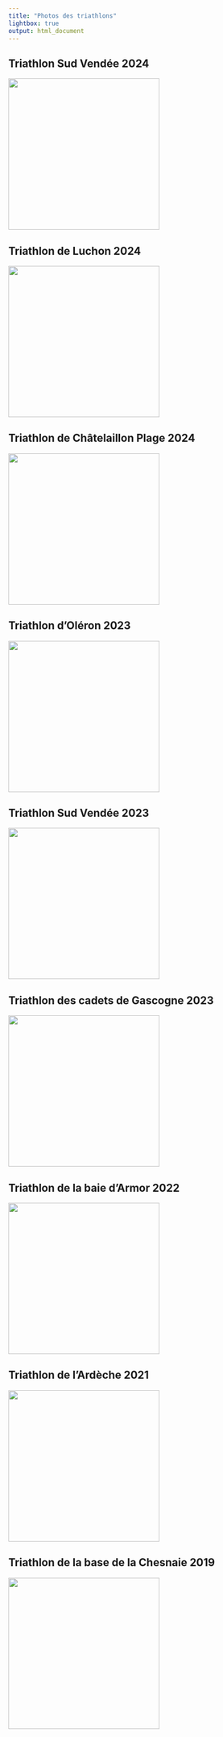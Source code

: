 ```yaml
---
title: "Photos des triathlons"
lightbox: true
output: html_document
---
```


## Triathlon Sud Vendée 2024

![](photo/triathlon_sud_vendée_2024/1.jpg){group="triathlon_sud_vendée_2024" width="300px"}

![](photo/triathlon_sud_vendée_2024/2.jpg){group="triathlon_sud_vendée_2024" style="display:none"}

![](photo/triathlon_sud_vendée_2024/3.jpg){group="triathlon_sud_vendée_2024" style="display:none"}

![](photo/triathlon_sud_vendée_2024/4.jpg){group="triathlon_sud_vendée_2024" style="display:none"}

![](photo/triathlon_sud_vendée_2024/5.jpg){group="triathlon_sud_vendée_2024" style="display:none"}

![](photo/triathlon_sud_vendée_2024/6.jpg){group="triathlon_sud_vendée_2024" style="display:none"}

![](photo/triathlon_sud_vendée_2024/7.jpg){group="triathlon_sud_vendée_2024" style="display:none"}

![](photo/triathlon_sud_vendée_2024/8.jpg){group="triathlon_sud_vendée_2024" style="display:none"}

![](photo/triathlon_sud_vendée_2024/9.jpg){group="triathlon_sud_vendée_2024" style="display:none"}

![](photo/triathlon_sud_vendée_2024/10.jpg){group="triathlon_sud_vendée_2024" style="display:none"}

![](photo/triathlon_sud_vendée_2024/11.jpg){group="triathlon_sud_vendée_2024" style="display:none"}

![](photo/triathlon_sud_vendée_2024/12.jpg){group="triathlon_sud_vendée_2024" style="display:none"}

![](photo/triathlon_sud_vendée_2024/13.jpg){group="triathlon_sud_vendée_2024" style="display:none"}

![](photo/triathlon_sud_vendée_2024/14.jpg){group="triathlon_sud_vendée_2024" style="display:none"}

![](photo/triathlon_sud_vendée_2024/15.jpg){group="triathlon_sud_vendée_2024" style="display:none"}

![](photo/triathlon_sud_vendée_2024/16.jpg){group="triathlon_sud_vendée_2024" style="display:none"}

![](photo/triathlon_sud_vendée_2024/17.jpg){group="triathlon_sud_vendée_2024" style="display:none"}

![](photo/triathlon_sud_vendée_2024/18.jpg){group="triathlon_sud_vendée_2024" style="display:none"}

![](photo/triathlon_sud_vendée_2024/19.jpg){group="triathlon_sud_vendée_2024" style="display:none"}

![](photo/triathlon_sud_vendée_2024/20.jpg){group="triathlon_sud_vendée_2024" style="display:none"}

![](photo/triathlon_sud_vendée_2024/21.jpg){group="triathlon_sud_vendée_2024" style="display:none"}

![](photo/triathlon_sud_vendée_2024/22.jpg){group="triathlon_sud_vendée_2024" style="display:none"}

![](photo/triathlon_sud_vendée_2024/23.jpg){group="triathlon_sud_vendée_2024" style="display:none"}

![](photo/triathlon_sud_vendée_2024/24.jpg){group="triathlon_sud_vendée_2024" style="display:none"}

![](photo/triathlon_sud_vendée_2024/25.jpg){group="triathlon_sud_vendée_2024" style="display:none"}

![](photo/triathlon_sud_vendée_2024/26.jpg){group="triathlon_sud_vendée_2024" style="display:none"}

![](photo/triathlon_sud_vendée_2024/27.jpg){group="triathlon_sud_vendée_2024" style="display:none"}

![](photo/triathlon_sud_vendée_2024/28.jpg){group="triathlon_sud_vendée_2024" style="display:none"}

![](photo/triathlon_sud_vendée_2024/29.jpg){group="triathlon_sud_vendée_2024" style="display:none"}

![](photo/triathlon_sud_vendée_2024/30.jpg){group="triathlon_sud_vendée_2024" style="display:none"}

![](photo/triathlon_sud_vendée_2024/31.jpg){group="triathlon_sud_vendée_2024" style="display:none"}

![](photo/triathlon_sud_vendée_2024/32.jpg){group="triathlon_sud_vendée_2024" style="display:none"}

![](photo/triathlon_sud_vendée_2024/33.jpg){group="triathlon_sud_vendée_2024" style="display:none"}

![](photo/triathlon_sud_vendée_2024/34.jpg){group="triathlon_sud_vendée_2024" style="display:none"}

![](photo/triathlon_sud_vendée_2024/35.jpg){group="triathlon_sud_vendée_2024" style="display:none"}

![](photo/triathlon_sud_vendée_2024/36.jpg){group="triathlon_sud_vendée_2024" style="display:none"}

![](photo/triathlon_sud_vendée_2024/37.jpg){group="triathlon_sud_vendée_2024" style="display:none"}

![](photo/triathlon_sud_vendée_2024/38.jpg){group="triathlon_sud_vendée_2024" style="display:none"}

![](photo/triathlon_sud_vendée_2024/39.jpg){group="triathlon_sud_vendée_2024" style="display:none"}

![](photo/triathlon_sud_vendée_2024/40.jpg){group="triathlon_sud_vendée_2024" style="display:none"}

![](photo/triathlon_sud_vendée_2024/41.jpg){group="triathlon_sud_vendée_2024" style="display:none"}

![](photo/triathlon_sud_vendée_2024/42.jpg){group="triathlon_sud_vendée_2024" style="display:none"}

![](photo/triathlon_sud_vendée_2024/43.jpg){group="triathlon_sud_vendée_2024" style="display:none"}

![](photo/triathlon_sud_vendée_2024/44.jpg){group="triathlon_sud_vendée_2024" style="display:none"}

![](photo/triathlon_sud_vendée_2024/45.jpg){group="triathlon_sud_vendée_2024" style="display:none"}

![](photo/triathlon_sud_vendée_2024/46.jpg){group="triathlon_sud_vendée_2024" style="display:none"}

![](photo/triathlon_sud_vendée_2024/47.jpg){group="triathlon_sud_vendée_2024" style="display:none"}

![](photo/triathlon_sud_vendée_2024/48.jpg){group="triathlon_sud_vendée_2024" style="display:none"}

![](photo/triathlon_sud_vendée_2024/49.jpg){group="triathlon_sud_vendée_2024" style="display:none"}

![](photo/triathlon_sud_vendée_2024/50.jpg){group="triathlon_sud_vendée_2024" style="display:none"}

![](photo/triathlon_sud_vendée_2024/51.jpg){group="triathlon_sud_vendée_2024" style="display:none"}

![](photo/triathlon_sud_vendée_2024/52.jpg){group="triathlon_sud_vendée_2024" style="display:none"}

![](photo/triathlon_sud_vendée_2024/53.jpg){group="triathlon_sud_vendée_2024" style="display:none"}

![](photo/triathlon_sud_vendée_2024/54.jpg){group="triathlon_sud_vendée_2024" style="display:none"}

![](photo/triathlon_sud_vendée_2024/55.jpg){group="triathlon_sud_vendée_2024" style="display:none"}

![](photo/triathlon_sud_vendée_2024/56.jpg){group="triathlon_sud_vendée_2024" style="display:none"}

![](photo/triathlon_sud_vendée_2024/57.jpg){group="triathlon_sud_vendée_2024" style="display:none"}

![](photo/triathlon_sud_vendée_2024/58.jpg){group="triathlon_sud_vendée_2024" style="display:none"}

![](photo/triathlon_sud_vendée_2024/59.jpg){group="triathlon_sud_vendée_2024" style="display:none"}

![](photo/triathlon_sud_vendée_2024/60.jpg){group="triathlon_sud_vendée_2024" style="display:none"}

![](photo/triathlon_sud_vendée_2024/61.jpg){group="triathlon_sud_vendée_2024" style="display:none"}

![](photo/triathlon_sud_vendée_2024/62.jpg){group="triathlon_sud_vendée_2024" style="display:none"}

![](photo/triathlon_sud_vendée_2024/63.jpg){group="triathlon_sud_vendée_2024" style="display:none"}

![](photo/triathlon_sud_vendée_2024/64.jpg){group="triathlon_sud_vendée_2024" style="display:none"}

![](photo/triathlon_sud_vendée_2024/65.jpg){group="triathlon_sud_vendée_2024" style="display:none"}

![](photo/triathlon_sud_vendée_2024/66.jpg){group="triathlon_sud_vendée_2024" style="display:none"}

![](photo/triathlon_sud_vendée_2024/67.jpg){group="triathlon_sud_vendée_2024" style="display:none"}

![](photo/triathlon_sud_vendée_2024/68.jpg){group="triathlon_sud_vendée_2024" style="display:none"}

![](photo/triathlon_sud_vendée_2024/69.jpg){group="triathlon_sud_vendée_2024" style="display:none"}

![](photo/triathlon_sud_vendée_2024/70.jpg){group="triathlon_sud_vendée_2024" style="display:none"}

![](photo/triathlon_sud_vendée_2024/71.jpg){group="triathlon_sud_vendée_2024" style="display:none"}

![](photo/triathlon_sud_vendée_2024/72.jpg){group="triathlon_sud_vendée_2024" style="display:none"}

![](photo/triathlon_sud_vendée_2024/73.jpg){group="triathlon_sud_vendée_2024" style="display:none"}

![](photo/triathlon_sud_vendée_2024/74.jpg){group="triathlon_sud_vendée_2024" style="display:none"}

![](photo/triathlon_sud_vendée_2024/75.jpg){group="triathlon_sud_vendée_2024" style="display:none"}

![](photo/triathlon_sud_vendée_2024/76.jpg){group="triathlon_sud_vendée_2024" style="display:none"}

![](photo/triathlon_sud_vendée_2024/77.jpg){group="triathlon_sud_vendée_2024" style="display:none"}

![](photo/triathlon_sud_vendée_2024/78.jpg){group="triathlon_sud_vendée_2024" style="display:none"}

![](photo/triathlon_sud_vendée_2024/79.jpg){group="triathlon_sud_vendée_2024" style="display:none"}

![](photo/triathlon_sud_vendée_2024/80.jpg){group="triathlon_sud_vendée_2024" style="display:none"}

![](photo/triathlon_sud_vendée_2024/81.jpg){group="triathlon_sud_vendée_2024" style="display:none"}

![](photo/triathlon_sud_vendée_2024/82.jpg){group="triathlon_sud_vendée_2024" style="display:none"}

![](photo/triathlon_sud_vendée_2024/83.jpg){group="triathlon_sud_vendée_2024" style="display:none"}

![](photo/triathlon_sud_vendée_2024/84.jpg){group="triathlon_sud_vendée_2024" style="display:none"}

![](photo/triathlon_sud_vendée_2024/85.jpg){group="triathlon_sud_vendée_2024" style="display:none"}

![](photo/triathlon_sud_vendée_2024/86.jpg){group="triathlon_sud_vendée_2024" style="display:none"}

![](photo/triathlon_sud_vendée_2024/87.jpg){group="triathlon_sud_vendée_2024" style="display:none"}

![](photo/triathlon_sud_vendée_2024/88.jpg){group="triathlon_sud_vendée_2024" style="display:none"}

![](photo/triathlon_sud_vendée_2024/89.jpg){group="triathlon_sud_vendée_2024" style="display:none"}

![](photo/triathlon_sud_vendée_2024/90.jpg){group="triathlon_sud_vendée_2024" style="display:none"}

![](photo/triathlon_sud_vendée_2024/91.jpg){group="triathlon_sud_vendée_2024" style="display:none"}

![](photo/triathlon_sud_vendée_2024/92.jpg){group="triathlon_sud_vendée_2024" style="display:none"}

![](photo/triathlon_sud_vendée_2024/93.jpg){group="triathlon_sud_vendée_2024" style="display:none"}

![](photo/triathlon_sud_vendée_2024/94.jpg){group="triathlon_sud_vendée_2024" style="display:none"}

![](photo/triathlon_sud_vendée_2024/95.jpg){group="triathlon_sud_vendée_2024" style="display:none"}

![](photo/triathlon_sud_vendée_2024/96.jpg){group="triathlon_sud_vendée_2024" style="display:none"}

![](photo/triathlon_sud_vendée_2024/97.jpg){group="triathlon_sud_vendée_2024" style="display:none"}

![](photo/triathlon_sud_vendée_2024/98.jpg){group="triathlon_sud_vendée_2024" style="display:none"}

![](photo/triathlon_sud_vendée_2024/99.jpg){group="triathlon_sud_vendée_2024" style="display:none"}

![](photo/triathlon_sud_vendée_2024/100.jpg){group="triathlon_sud_vendée_2024" style="display:none"}

![](photo/triathlon_sud_vendée_2024/101.jpg){group="triathlon_sud_vendée_2024" style="display:none"}

![](photo/triathlon_sud_vendée_2024/102.jpg){group="triathlon_sud_vendée_2024" style="display:none"}

![](photo/triathlon_sud_vendée_2024/103.jpg){group="triathlon_sud_vendée_2024" style="display:none"}

![](photo/triathlon_sud_vendée_2024/104.jpg){group="triathlon_sud_vendée_2024" style="display:none"}

![](photo/triathlon_sud_vendée_2024/105.jpg){group="triathlon_sud_vendée_2024" style="display:none"}

![](photo/triathlon_sud_vendée_2024/106.jpg){group="triathlon_sud_vendée_2024" style="display:none"}

![](photo/triathlon_sud_vendée_2024/107.jpg){group="triathlon_sud_vendée_2024" style="display:none"}

![](photo/triathlon_sud_vendée_2024/108.jpg){group="triathlon_sud_vendée_2024" style="display:none"}

![](photo/triathlon_sud_vendée_2024/109.jpg){group="triathlon_sud_vendée_2024" style="display:none"}

![](photo/triathlon_sud_vendée_2024/110.jpg){group="triathlon_sud_vendée_2024" style="display:none"}

![](photo/triathlon_sud_vendée_2024/111.jpg){group="triathlon_sud_vendée_2024" style="display:none"}

![](photo/triathlon_sud_vendée_2024/112.jpg){group="triathlon_sud_vendée_2024" style="display:none"}

![](photo/triathlon_sud_vendée_2024/113.jpg){group="triathlon_sud_vendée_2024" style="display:none"}

![](photo/triathlon_sud_vendée_2024/114.jpg){group="triathlon_sud_vendée_2024" style="display:none"}

![](photo/triathlon_sud_vendée_2024/115.jpg){group="triathlon_sud_vendée_2024" style="display:none"}

![](photo/triathlon_sud_vendée_2024/116.jpg){group="triathlon_sud_vendée_2024" style="display:none"}

![](photo/triathlon_sud_vendée_2024/117.jpg){group="triathlon_sud_vendée_2024" style="display:none"}

![](photo/triathlon_sud_vendée_2024/118.jpg){group="triathlon_sud_vendée_2024" style="display:none"}

![](photo/triathlon_sud_vendée_2024/119.jpg){group="triathlon_sud_vendée_2024" style="display:none"}

![](photo/triathlon_sud_vendée_2024/120.jpg){group="triathlon_sud_vendée_2024" style="display:none"}

![](photo/triathlon_sud_vendée_2024/121.jpg){group="triathlon_sud_vendée_2024" style="display:none"}

![](photo/triathlon_sud_vendée_2024/122.jpg){group="triathlon_sud_vendée_2024" style="display:none"}

![](photo/triathlon_sud_vendée_2024/123.jpg){group="triathlon_sud_vendée_2024" style="display:none"}

![](photo/triathlon_sud_vendée_2024/124.jpg){group="triathlon_sud_vendée_2024" style="display:none"}

![](photo/triathlon_sud_vendée_2024/125.jpg){group="triathlon_sud_vendée_2024" style="display:none"}

![](photo/triathlon_sud_vendée_2024/126.jpg){group="triathlon_sud_vendée_2024" style="display:none"}

![](photo/triathlon_sud_vendée_2024/127.jpg){group="triathlon_sud_vendée_2024" style="display:none"}

![](photo/triathlon_sud_vendée_2024/128.jpg){group="triathlon_sud_vendée_2024" style="display:none"}

![](photo/triathlon_sud_vendée_2024/129.jpg){group="triathlon_sud_vendée_2024" style="display:none"}

![](photo/triathlon_sud_vendée_2024/130.jpg){group="triathlon_sud_vendée_2024" style="display:none"}

![](photo/triathlon_sud_vendée_2024/131.jpg){group="triathlon_sud_vendée_2024" style="display:none"}

![](photo/triathlon_sud_vendée_2024/132.jpg){group="triathlon_sud_vendée_2024" style="display:none"}

![](photo/triathlon_sud_vendée_2024/133.jpg){group="triathlon_sud_vendée_2024" style="display:none"}

![](photo/triathlon_sud_vendée_2024/134.jpg){group="triathlon_sud_vendée_2024" style="display:none"}

![](photo/triathlon_sud_vendée_2024/135.jpg){group="triathlon_sud_vendée_2024" style="display:none"}

![](photo/triathlon_sud_vendée_2024/136.jpg){group="triathlon_sud_vendée_2024" style="display:none"}

![](photo/triathlon_sud_vendée_2024/137.jpg){group="triathlon_sud_vendée_2024" style="display:none"}

![](photo/triathlon_sud_vendée_2024/138.jpg){group="triathlon_sud_vendée_2024" style="display:none"}

![](photo/triathlon_sud_vendée_2024/139.jpg){group="triathlon_sud_vendée_2024" style="display:none"}

![](photo/triathlon_sud_vendée_2024/140.jpg){group="triathlon_sud_vendée_2024" style="display:none"}

![](photo/triathlon_sud_vendée_2024/141.jpg){group="triathlon_sud_vendée_2024" style="display:none"}

![](photo/triathlon_sud_vendée_2024/142.jpg){group="triathlon_sud_vendée_2024" style="display:none"}

![](photo/triathlon_sud_vendée_2024/143.jpg){group="triathlon_sud_vendée_2024" style="display:none"}

![](photo/triathlon_sud_vendée_2024/144.jpg){group="triathlon_sud_vendée_2024" style="display:none"}

![](photo/triathlon_sud_vendée_2024/145.jpg){group="triathlon_sud_vendée_2024" style="display:none"}

![](photo/triathlon_sud_vendée_2024/146.jpg){group="triathlon_sud_vendée_2024" style="display:none"}

![](photo/triathlon_sud_vendée_2024/147.jpg){group="triathlon_sud_vendée_2024" style="display:none"}

![](photo/triathlon_sud_vendée_2024/148.jpg){group="triathlon_sud_vendée_2024" style="display:none"}

![](photo/triathlon_sud_vendée_2024/149.jpg){group="triathlon_sud_vendée_2024" style="display:none"}

![](photo/triathlon_sud_vendée_2024/150.jpg){group="triathlon_sud_vendée_2024" style="display:none"}

![](photo/triathlon_sud_vendée_2024/151.jpg){group="triathlon_sud_vendée_2024" style="display:none"}

![](photo/triathlon_sud_vendée_2024/152.jpg){group="triathlon_sud_vendée_2024" style="display:none"}

![](photo/triathlon_sud_vendée_2024/153.jpg){group="triathlon_sud_vendée_2024" style="display:none"}

![](photo/triathlon_sud_vendée_2024/154.jpg){group="triathlon_sud_vendée_2024" style="display:none"}

![](photo/triathlon_sud_vendée_2024/155.jpg){group="triathlon_sud_vendée_2024" style="display:none"}

![](photo/triathlon_sud_vendée_2024/156.jpg){group="triathlon_sud_vendée_2024" style="display:none"}

![](photo/triathlon_sud_vendée_2024/157.jpg){group="triathlon_sud_vendée_2024" style="display:none"}

![](photo/triathlon_sud_vendée_2024/158.jpg){group="triathlon_sud_vendée_2024" style="display:none"}

![](photo/triathlon_sud_vendée_2024/159.jpg){group="triathlon_sud_vendée_2024" style="display:none"}

![](photo/triathlon_sud_vendée_2024/160.jpg){group="triathlon_sud_vendée_2024" style="display:none"}

![](photo/triathlon_sud_vendée_2024/161.jpg){group="triathlon_sud_vendée_2024" style="display:none"}

## Triathlon de Luchon 2024

![](photo/triathlon_de_luchon_2024/1.jpg){group="triathlon_de_luchon_2024" width="300px"}

![](photo/triathlon_de_luchon_2024/2.jpg){group="triathlon_de_luchon_2024" style="display:none"}

![](photo/triathlon_de_luchon_2024/3.jpg){group="triathlon_de_luchon_2024" style="display:none"}

![](photo/triathlon_de_luchon_2024/4.jpg){group="triathlon_de_luchon_2024" style="display:none"}

![](photo/triathlon_de_luchon_2024/5.jpg){group="triathlon_de_luchon_2024" style="display:none"}

![](photo/triathlon_de_luchon_2024/6.jpg){group="triathlon_de_luchon_2024" style="display:none"}

![](photo/triathlon_de_luchon_2024/7.jpg){group="triathlon_de_luchon_2024" style="display:none"}

![](photo/triathlon_de_luchon_2024/8.jpg){group="triathlon_de_luchon_2024" style="display:none"}

![](photo/triathlon_de_luchon_2024/9.jpg){group="triathlon_de_luchon_2024" style="display:none"}

![](photo/triathlon_de_luchon_2024/10.jpg){group="triathlon_de_luchon_2024" style="display:none"}

![](photo/triathlon_de_luchon_2024/11.jpg){group="triathlon_de_luchon_2024" style="display:none"}

![](photo/triathlon_de_luchon_2024/12.jpg){group="triathlon_de_luchon_2024" style="display:none"}

![](photo/triathlon_de_luchon_2024/13.jpg){group="triathlon_de_luchon_2024" style="display:none"}

![](photo/triathlon_de_luchon_2024/14.jpg){group="triathlon_de_luchon_2024" style="display:none"}

![](photo/triathlon_de_luchon_2024/15.jpg){group="triathlon_de_luchon_2024" style="display:none"}

![](photo/triathlon_de_luchon_2024/16.jpg){group="triathlon_de_luchon_2024" style="display:none"}

![](photo/triathlon_de_luchon_2024/17.jpg){group="triathlon_de_luchon_2024" style="display:none"}

![](photo/triathlon_de_luchon_2024/18.jpg){group="triathlon_de_luchon_2024" style="display:none"}

![](photo/triathlon_de_luchon_2024/19.jpg){group="triathlon_de_luchon_2024" style="display:none"}

![](photo/triathlon_de_luchon_2024/20.jpg){group="triathlon_de_luchon_2024" style="display:none"}

![](photo/triathlon_de_luchon_2024/21.jpg){group="triathlon_de_luchon_2024" style="display:none"}

![](photo/triathlon_de_luchon_2024/22.jpg){group="triathlon_de_luchon_2024" style="display:none"}

![](photo/triathlon_de_luchon_2024/23.jpg){group="triathlon_de_luchon_2024" style="display:none"}

![](photo/triathlon_de_luchon_2024/24.jpg){group="triathlon_de_luchon_2024" style="display:none"}

![](photo/triathlon_de_luchon_2024/25.jpg){group="triathlon_de_luchon_2024" style="display:none"}

![](photo/triathlon_de_luchon_2024/26.jpg){group="triathlon_de_luchon_2024" style="display:none"}

![](photo/triathlon_de_luchon_2024/27.jpg){group="triathlon_de_luchon_2024" style="display:none"}

![](photo/triathlon_de_luchon_2024/28.jpg){group="triathlon_de_luchon_2024" style="display:none"}

![](photo/triathlon_de_luchon_2024/29.jpg){group="triathlon_de_luchon_2024" style="display:none"}

![](photo/triathlon_de_luchon_2024/30.jpg){group="triathlon_de_luchon_2024" style="display:none"}

![](photo/triathlon_de_luchon_2024/31.jpg){group="triathlon_de_luchon_2024" style="display:none"}

![](photo/triathlon_de_luchon_2024/32.jpg){group="triathlon_de_luchon_2024" style="display:none"}

![](photo/triathlon_de_luchon_2024/33.jpg){group="triathlon_de_luchon_2024" style="display:none"}

![](photo/triathlon_de_luchon_2024/34.jpg){group="triathlon_de_luchon_2024" style="display:none"}

![](photo/triathlon_de_luchon_2024/35.jpg){group="triathlon_de_luchon_2024" style="display:none"}

![](photo/triathlon_de_luchon_2024/36.jpg){group="triathlon_de_luchon_2024" style="display:none"}

![](photo/triathlon_de_luchon_2024/37.jpg){group="triathlon_de_luchon_2024" style="display:none"}

![](photo/triathlon_de_luchon_2024/38.jpg){group="triathlon_de_luchon_2024" style="display:none"}

![](photo/triathlon_de_luchon_2024/39.jpg){group="triathlon_de_luchon_2024" style="display:none"}

![](photo/triathlon_de_luchon_2024/40.jpg){group="triathlon_de_luchon_2024" style="display:none"}

![](photo/triathlon_de_luchon_2024/41.jpg){group="triathlon_de_luchon_2024" style="display:none"}

![](photo/triathlon_de_luchon_2024/42.jpg){group="triathlon_de_luchon_2024" style="display:none"}

![](photo/triathlon_de_luchon_2024/43.jpg){group="triathlon_de_luchon_2024" style="display:none"}

![](photo/triathlon_de_luchon_2024/44.jpg){group="triathlon_de_luchon_2024" style="display:none"}

![](photo/triathlon_de_luchon_2024/45.jpg){group="triathlon_de_luchon_2024" style="display:none"}

![](photo/triathlon_de_luchon_2024/46.jpg){group="triathlon_de_luchon_2024" style="display:none"}

![](photo/triathlon_de_luchon_2024/47.jpg){group="triathlon_de_luchon_2024" style="display:none"}

![](photo/triathlon_de_luchon_2024/48.jpg){group="triathlon_de_luchon_2024" style="display:none"}

![](photo/triathlon_de_luchon_2024/49.jpg){group="triathlon_de_luchon_2024" style="display:none"}

![](photo/triathlon_de_luchon_2024/50.jpg){group="triathlon_de_luchon_2024" style="display:none"}

![](photo/triathlon_de_luchon_2024/51.jpg){group="triathlon_de_luchon_2024" style="display:none"}

![](photo/triathlon_de_luchon_2024/52.jpg){group="triathlon_de_luchon_2024" style="display:none"}

![](photo/triathlon_de_luchon_2024/53.jpg){group="triathlon_de_luchon_2024" style="display:none"}

![](photo/triathlon_de_luchon_2024/54.jpg){group="triathlon_de_luchon_2024" style="display:none"}

![](photo/triathlon_de_luchon_2024/55.jpg){group="triathlon_de_luchon_2024" style="display:none"}

![](photo/triathlon_de_luchon_2024/56.jpg){group="triathlon_de_luchon_2024" style="display:none"}

![](photo/triathlon_de_luchon_2024/57.jpg){group="triathlon_de_luchon_2024" style="display:none"}

![](photo/triathlon_de_luchon_2024/58.jpg){group="triathlon_de_luchon_2024" style="display:none"}

![](photo/triathlon_de_luchon_2024/59.jpg){group="triathlon_de_luchon_2024" style="display:none"}

![](photo/triathlon_de_luchon_2024/60.jpg){group="triathlon_de_luchon_2024" style="display:none"}

![](photo/triathlon_de_luchon_2024/61.jpg){group="triathlon_de_luchon_2024" style="display:none"}

![](photo/triathlon_de_luchon_2024/62.jpg){group="triathlon_de_luchon_2024" style="display:none"}

![](photo/triathlon_de_luchon_2024/63.jpg){group="triathlon_de_luchon_2024" style="display:none"}

![](photo/triathlon_de_luchon_2024/64.jpg){group="triathlon_de_luchon_2024" style="display:none"}

![](photo/triathlon_de_luchon_2024/65.jpg){group="triathlon_de_luchon_2024" style="display:none"}

![](photo/triathlon_de_luchon_2024/66.jpg){group="triathlon_de_luchon_2024" style="display:none"}

![](photo/triathlon_de_luchon_2024/67.jpg){group="triathlon_de_luchon_2024" style="display:none"}

![](photo/triathlon_de_luchon_2024/68.jpg){group="triathlon_de_luchon_2024" style="display:none"}

![](photo/triathlon_de_luchon_2024/69.jpg){group="triathlon_de_luchon_2024" style="display:none"}

![](photo/triathlon_de_luchon_2024/70.jpg){group="triathlon_de_luchon_2024" style="display:none"}

![](photo/triathlon_de_luchon_2024/71.jpg){group="triathlon_de_luchon_2024" style="display:none"}

![](photo/triathlon_de_luchon_2024/72.jpg){group="triathlon_de_luchon_2024" style="display:none"}

![](photo/triathlon_de_luchon_2024/73.jpg){group="triathlon_de_luchon_2024" style="display:none"}

![](photo/triathlon_de_luchon_2024/74.jpg){group="triathlon_de_luchon_2024" style="display:none"}

![](photo/triathlon_de_luchon_2024/75.jpg){group="triathlon_de_luchon_2024" style="display:none"}

![](photo/triathlon_de_luchon_2024/76.jpg){group="triathlon_de_luchon_2024" style="display:none"}

![](photo/triathlon_de_luchon_2024/77.jpg){group="triathlon_de_luchon_2024" style="display:none"}

## Triathlon de Châtelaillon Plage 2024

![](photo/triathlon_de_châtelaillon_plage_2024/1.jpg){group="triathlon_de_châtelaillon_plage_2024" width="300px"}

![](photo/triathlon_de_châtelaillon_plage_2024/2.jpg){group="triathlon_de_châtelaillon_plage_2024" style="display:none"}

![](photo/triathlon_de_châtelaillon_plage_2024/1.jpg){group="triathlon_de_châtelaillon_plage_2024" style="display:none"}

## Triathlon d'Oléron 2023

![](photo/triathlon_d'oléron_2023/1.jpg){group="triathlon_d'oléron_2023" width="300px"}

![](photo/triathlon_d'oléron_2023/2.jpg){group="triathlon_d'oléron_2023" style="display:none"}

![](photo/triathlon_d'oléron_2023/3.jpg){group="triathlon_d'oléron_2023" style="display:none"}

![](photo/triathlon_d'oléron_2023/4.jpg){group="triathlon_d'oléron_2023" style="display:none"}

![](photo/triathlon_d'oléron_2023/5.jpg){group="triathlon_d'oléron_2023" style="display:none"}

![](photo/triathlon_d'oléron_2023/6.jpg){group="triathlon_d'oléron_2023" style="display:none"}

![](photo/triathlon_d'oléron_2023/7.jpg){group="triathlon_d'oléron_2023" style="display:none"}

![](photo/triathlon_d'oléron_2023/8.jpg){group="triathlon_d'oléron_2023" style="display:none"}

![](photo/triathlon_d'oléron_2023/9.jpg){group="triathlon_d'oléron_2023" style="display:none"}

![](photo/triathlon_d'oléron_2023/10.jpg){group="triathlon_d'oléron_2023" style="display:none"}

![](photo/triathlon_d'oléron_2023/11.jpg){group="triathlon_d'oléron_2023" style="display:none"}

![](photo/triathlon_d'oléron_2023/12.jpg){group="triathlon_d'oléron_2023" style="display:none"}

![](photo/triathlon_d'oléron_2023/13.jpg){group="triathlon_d'oléron_2023" style="display:none"}

![](photo/triathlon_d'oléron_2023/14.jpg){group="triathlon_d'oléron_2023" style="display:none"}

![](photo/triathlon_d'oléron_2023/15.jpg){group="triathlon_d'oléron_2023" style="display:none"}

![](photo/triathlon_d'oléron_2023/16.jpg){group="triathlon_d'oléron_2023" style="display:none"}

![](photo/triathlon_d'oléron_2023/17.jpg){group="triathlon_d'oléron_2023" style="display:none"}

![](photo/triathlon_d'oléron_2023/18.jpg){group="triathlon_d'oléron_2023" style="display:none"}

![](photo/triathlon_d'oléron_2023/19.jpg){group="triathlon_d'oléron_2023" style="display:none"}

![](photo/triathlon_d'oléron_2023/20.jpg){group="triathlon_d'oléron_2023" style="display:none"}

![](photo/triathlon_d'oléron_2023/21.jpg){group="triathlon_d'oléron_2023" style="display:none"}

## Triathlon Sud Vendée 2023

![](photo/triathlon_sud_vendée_2023/1.jpg){group="triathlon_sud_vendée_2023" width="300px"}

![](photo/triathlon_sud_vendée_2023/2.jpg){group="triathlon_sud_vendée_2023" style="display:none"}

![](photo/triathlon_sud_vendée_2023/1.jpg){group="triathlon_sud_vendée_2023" style="display:none"}

## Triathlon des cadets de Gascogne 2023

![](photo/triathlon_des_cadets_de_gascogne_2023/1.jpg){group="triathlon_des_cadets_de_gascogne_2023" width="300px"}

![](photo/triathlon_des_cadets_de_gascogne_2023/2.jpg){group="triathlon_des_cadets_de_gascogne_2023" style="display:none"}

![](photo/triathlon_des_cadets_de_gascogne_2023/1.jpg){group="triathlon_des_cadets_de_gascogne_2023" style="display:none"}

## Triathlon de la baie d'Armor 2022

![](photo/triathlon_de_la_baie_d'armor_2022/1.jpg){group="triathlon_de_la_baie_d'armor_2022" width="300px"}

![](photo/triathlon_de_la_baie_d'armor_2022/2.jpg){group="triathlon_de_la_baie_d'armor_2022" style="display:none"}

![](photo/triathlon_de_la_baie_d'armor_2022/1.jpg){group="triathlon_de_la_baie_d'armor_2022" style="display:none"}

## Triathlon de l'Ardèche 2021

![](photo/triathlon_de_l'ardèche_2021/1.jpg){group="triathlon_de_l'ardèche_2021" width="300px"}

![](photo/triathlon_de_l'ardèche_2021/2.jpg){group="triathlon_de_l'ardèche_2021" style="display:none"}

![](photo/triathlon_de_l'ardèche_2021/1.jpg){group="triathlon_de_l'ardèche_2021" style="display:none"}

## Triathlon de la base de la Chesnaie 2019

![](photo/triathlon_de_la_base_de_la_chesnaie_2019/1.jpg){group="triathlon_de_la_base_de_la_chesnaie_2019" width="300px"}

![](photo/triathlon_de_la_base_de_la_chesnaie_2019/2.jpg){group="triathlon_de_la_base_de_la_chesnaie_2019" style="display:none"}

![](photo/triathlon_de_la_base_de_la_chesnaie_2019/1.jpg){group="triathlon_de_la_base_de_la_chesnaie_2019" style="display:none"}
